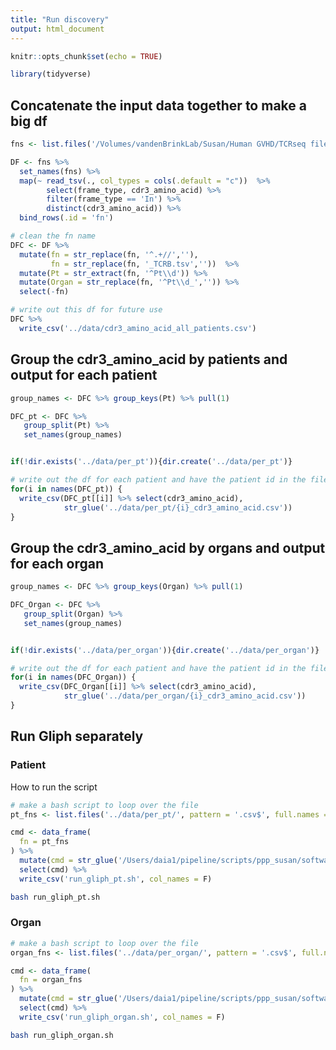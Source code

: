 ```yaml
---
title: "Run discovery"
output: html_document
---
```


```r
knitr::opts_chunk$set(echo = TRUE)
```

```r
library(tidyverse)
```

## Concatenate the input data together to make a big df

```r
fns <- list.files('/Volumes/vandenBrinkLab/Susan/Human GVHD/TCRseq files/', full.names = T)

DF <- fns %>% 
  set_names(fns) %>% 
  map(~ read_tsv(., col_types = cols(.default = "c"))  %>% 
        select(frame_type, cdr3_amino_acid) %>% 
        filter(frame_type == 'In') %>% 
        distinct(cdr3_amino_acid)) %>% 
  bind_rows(.id = 'fn')

# clean the fn name
DFC <- DF %>% 
  mutate(fn = str_replace(fn, '^.+//',''),
         fn = str_replace(fn, '_TCRB.tsv',''))  %>% 
  mutate(Pt = str_extract(fn, '^Pt\\d')) %>% 
  mutate(Organ = str_replace(fn, '^Pt\\d_','')) %>% 
  select(-fn)

# write out this df for future use
DFC %>% 
  write_csv('../data/cdr3_amino_acid_all_patients.csv')

```

## Group the cdr3_amino_acid by patients and output for each patient

```r

group_names <- DFC %>% group_keys(Pt) %>% pull(1)

DFC_pt <- DFC %>%
   group_split(Pt) %>%
   set_names(group_names)


if(!dir.exists('../data/per_pt')){dir.create('../data/per_pt')}

# write out the df for each patient and have the patient id in the file name
for(i in names(DFC_pt)) {
  write_csv(DFC_pt[[i]] %>% select(cdr3_amino_acid),
            str_glue('../data/per_pt/{i}_cdr3_amino_acid.csv'))
}

```

## Group the cdr3_amino_acid by organs and output for each organ

```r
group_names <- DFC %>% group_keys(Organ) %>% pull(1)

DFC_Organ <- DFC %>%
   group_split(Organ) %>%
   set_names(group_names)


if(!dir.exists('../data/per_organ')){dir.create('../data/per_organ')}

# write out the df for each patient and have the patient id in the file name
for(i in names(DFC_Organ)) {
  write_csv(DFC_Organ[[i]] %>% select(cdr3_amino_acid),
            str_glue('../data/per_organ/{i}_cdr3_amino_acid.csv'))
}
```

## Run Gliph separately

### Patient

How to run the script


```r
# make a bash script to loop over the file
pt_fns <- list.files('../data/per_pt/', pattern = '.csv$', full.names = T)

cmd <- data_frame(
  fn = pt_fns
) %>% 
  mutate(cmd = str_glue('/Users/daia1/pipeline/scripts/ppp_susan/software/gliph/gliph/bin/gliph-group-discovery.pl --tcr={fn}')) %>% 
  select(cmd) %>% 
  write_csv('run_gliph_pt.sh', col_names = F)
```

```bash
bash run_gliph_pt.sh 
```

### Organ

```r
# make a bash script to loop over the file
organ_fns <- list.files('../data/per_organ/', pattern = '.csv$', full.names = T)

cmd <- data_frame(
  fn = organ_fns
) %>% 
  mutate(cmd = str_glue('/Users/daia1/pipeline/scripts/ppp_susan/software/gliph/gliph/bin/gliph-group-discovery.pl --tcr={fn}')) %>% 
  select(cmd) %>% 
  write_csv('run_gliph_organ.sh', col_names = F)
```

```bash
bash run_gliph_organ.sh 
```


